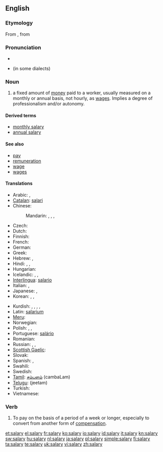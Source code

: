 {{wikipedia|Salary}}
==English==

===Etymology===
From {{etyl|la|en}} {{term|salarium||lang=la|salt money, money to buy salt with}}, from {{term|sal||lang=la|salt}}

===Pronunciation===
* {{audio|en-us-salary.ogg|Audio (US)}}
* {{homophones|celery}} (in some dialects)

===Noun===
{{en-noun|pl=salaries}}

# a fixed amount of [[money]] paid to a worker, usually measured on a monthly or annual basis, not hourly, as [[wages]]. Implies a degree of professionalism and/or autonomy.

====Derived terms====
* [[monthly salary]]
* [[annual salary]]

====See also====
* [[pay]]
* [[remuneration]]
* [[wage]]
* [[wages]]

====Translations====
{{trans-top|fixed amount of money paid on monthly or annual basis}}
* Arabic: {{t-|ar|راتب|m|tr=raatib}}, {{t-|ar|أجر|m|tr='ájr}}
* [[Catalan]]: [[salari]] {{m}}
* Chinese:
*: Mandarin: {{t|cmn|薪金|tr=xīnjīn|sc=Hani}},  {{t|cmn|薪水|tr=xīnshui|sc=Hani}}, {{t|cmn|工資|sc=Hani}},  {{t|cmn|工资|tr=gōngzī|sc=Hani}}
* Czech: {{t-|cs|plat|m}}
* Dutch: {{t+|nl|salaris|n}}
* Finnish: {{t+|fi|palkka}}
* French: {{t+|fr|salaire|m}}
* German: {{t+|de|Gehalt|n}}
* Greek: {{t+|el|μισθός|m|tr=misthós}}
* Hebrew: {{t|he|משכורת|f|tr=maskoret}},  {{t|he|שכר|m|tr=sakhar}}
* Hindi: {{t|hi|तनख़्वाह|tr=tanaḵẖvāha|xs=Hindi}},  {{t|hi|वेतन|tr=vētana|xs=Hindi}},  {{t|hi|मासिक वेतन|tr=māsika vētana|xs=Hindi}}
* Hungarian: {{t+|hu|fizetés}}
* Icelandic: {{t+|is|laun|n|p}}, {{t-|is|föst laun|n|p}}, {{t+|is|kaup|n}}
* [[Interlingua]]: [[salario]]
* Italian: {{t+|it|stipendio|m}},  {{t-|it|salario|m}}
* Japanese: {{t-|ja|サラリー|tr=sararī}}, {{t-|ja|給料|tr=きゅうりょう, kyūryō}}
* Korean: {{t|ko|급료|tr=geupryo|sc=Hang}},  {{t|ko|봉급|tr=bonggeup|sc=Hang}}, {{t-|ko|임금|tr=imgeum|sc=Hang}}
{{trans-mid}}
* Kurdish: {{t+|ku|meaş|m}}, {{t+|ku|miz|m}}, {{t+|ku|muçe|m}}, {{t|ku|mehane|f}}, {{t+|ku|مه‌عاش|sc=ku-Arab}}
* Latin: [[salarium]] {{n}}
* [[Meru]]: {{tø|mer|muchaara}}
* Norwegian: {{t+|no|lønn|c}}
* Polish: {{t-|pl|pensja|f}}, {{t+|pl|płaca|f}}, {{t+|pl|wynagrodzenie|n}}
* Portuguese: [[salário]] {{m}}
* Romanian: {{t-|ro|salariu|n}}
* Russian: {{t+|ru|заработная плата|f|tr=zárabotnaja pláta}},  {{t+|ru|зарплата|f|tr=zarpláta}},  {{t|ru|жалование|n|tr=žálovanije}}
* [[Scottish Gaelic]]: {{t|gd|tuarasdal|m|xs=Scottish Gaelic}}
* Slovak: {{t-|sk|plat|m}}
* Spanish: {{t-|es|salario|m}}, {{t-|es|sueldo|m}}
* Swahili: {{t+|sw|mshahara|xs=Swahili}}
* Swedish: {{t+|sv|lön|c}}
* [[Tamil]]: [[சம்பளம்]] (cambaLam)
* [[Telugu]]: {{t|te|జీతం}} (jeetam)
* Turkish: {{t+|tr|maaş}}
* Vietnamese: {{t|vi|lương|xs=Vietnamese}}
{{trans-bottom}}

===Verb===
{{en-verb|salaries|salarying|salaried}}

# To pay on the basis of a period of a week or longer, especially to convert from another form of [[compensation]].

[[et:salary]]
[[el:salary]]
[[fr:salary]]
[[ko:salary]]
[[io:salary]]
[[id:salary]]
[[it:salary]]
[[kn:salary]]
[[sw:salary]]
[[hu:salary]]
[[nl:salary]]
[[ja:salary]]
[[pl:salary]]
[[simple:salary]]
[[fi:salary]]
[[ta:salary]]
[[te:salary]]
[[uk:salary]]
[[vi:salary]]
[[zh:salary]]